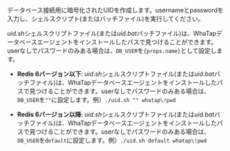 データベース接続用に暗号化されたUIDを作成します。usernameとpasswordを入力し、シェルスクリプト(またはバッチファイル)を実行してください。 

<Xclude product='redis'>

<p><em>uid.sh</em>シェルスクリプトファイル(または<em>uid.bat</em>バッチファイル)は、WhaTapデータベースエージェントをインストールしたパスで見つけることができます。userなしでパスワードのみある場合は、<code>DB_USER</code>を<code>{props.name}</code>として設定します。</p>

</Xclude>

<InDoc product='redis'>

- **Redis 6バージョン以下**: <em>uid.sh</em>シェルスクリプトファイル(または<em>uid.bat</em>バッチファイル)は、WhaTapデータベースエージェントをインストールしたパスで見つけることができます。userなしでパスワードのみある場合は、<code>DB_USER</code>を<code>""</code>に設定します。例）`./uid.sh "" whatap\!pwd`

- **Redis 6バージョン以降**: <em>uid.sh</em>シェルスクリプトファイル(または<em>uid.bat</em>バッチファイル)は、WhaTapデータベースエージェントをインストールしたパスで見つけることができます。userなしでパスワードのみある場合は、<code>DB_USER</code>を<code>default</code>に設定します。例）`./uid.sh default whatap\!pwd`

</InDoc>
